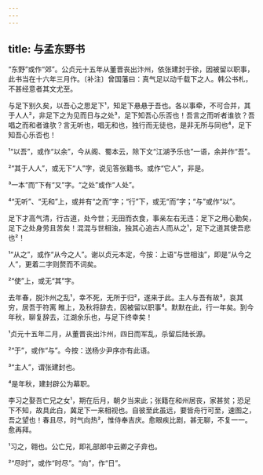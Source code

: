 ```yaml
---
---
---
```

title: 与孟东野书
---







“东野”或作“郊”。公贞元十五年从董晋丧出汴州，依张建封于徐，因被留以职事，此书当在十六年三月作。〔补注〕曾国藩曰：真气足以动千载下之人。韩公书札，不甚经意者其文尤至。

与足下别久矣，以吾心之思足下¹，知足下悬悬于吾也。各以事牵，不可合并，其于人人²，非足下之为见而日与之处³，足下知吾心乐否也！吾言之而听者谁欤？吾唱之而和者谁欤？言无听也，唱无和也，独行而无徒也，是非无所与同也⁴，足下知吾心乐否也！

¹“以吾”，或作“以余”，今从阁、蜀本云，除下文“江湖予乐也”一语，余并作“吾”。

²“其于人人”，或无下“人”字，说见答张籍书。或作“它人”，非是。

³一本“而”下有“又”字。“之处”或作“人处”。

⁴“无听”、“无和”上，或并有“之而”字；“行”下，或无“而”字；“与”或作“以”。

足下才高气清，行古道，处今世；无田而衣食，事亲左右无违：足下之用心勤矣，足下之处身劳且苦矣！混混与世相浊，独其心追古人而从之¹，足下之道其使吾悲也²！

¹“从之”，或作“从今之人”。谢以贞元本定，今按：上语“与世相浊”，即是“从今之人”，更着二字则赘而不词矣。

²“使”上，或无“其”字。

去年春，脱汴州之乱¹，幸不死，无所于归²，遂来于此。主人与吾有故³，哀其穷，居吾于符离 睢上，及秋将辞去，因被留以职事⁴。默默在此，行一年矣。到今年秋，聊复辞去，江湖余乐也，与足下终幸矣！

¹贞元十五年二月，从董晋丧出汴州，四日而军乱，杀留后陆长源。

²“于”，或作“与”。今按：送杨少尹序亦有此语。

³“主人”，谓张建封也。

⁴是年秋，建封辟公为幕职。

李习之娶吾亡兄之女¹，期在后月，朝夕当来此；张籍在和州居丧，家甚贫；恐足下不知，故具此白，冀足下一来相视也。自彼至此虽远，要皆舟行可至，速图之，吾之望也！春且尽，时气向热²，惟侍奉吉庆。愈眼疾比剧，甚无聊，不复一一。愈再拜。

¹习之，翱也。公亡兄，即礼部郎中云卿之子弇也。

²“尽时”，或作“时尽”。“向”，作“日”。